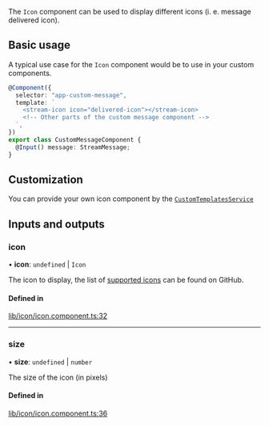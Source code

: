 The `Icon` component can be used to display different icons (i. e. message delivered icon).

## Basic usage

A typical use case for the `Icon` component would be to use in your custom components.

```typescript
@Component({
  selector: "app-custom-message",
  template: `
    <stream-icon icon="delivered-icon"></stream-icon>
    <!-- Other parts of the custom message component -->
  `,
})
export class CustomMessageComponent {
  @Input() message: StreamMessage;
}
```

## Customization

You can provide your own icon component by the [`CustomTemplatesService`](../services/CustomTemplatesService.mdx)

[//]: # "Start of generated content"
## Inputs and outputs 


### icon

• **icon**: `undefined` \| `Icon`

The icon to display, the list of [supported icons](https://github.com/GetStream/stream-chat-angular/tree/master/projects/stream-chat-angular/src/lib/icon/icon.component.ts) can be found on GitHub.

#### Defined in

[lib/icon/icon.component.ts:32](https://github.com/GetStream/stream-chat-angular/blob/4a14b07/projects/stream-chat-angular/src/lib/icon/icon.component.ts#L32)

___

### size

• **size**: `undefined` \| `number`

The size of the icon (in pixels)

#### Defined in

[lib/icon/icon.component.ts:36](https://github.com/GetStream/stream-chat-angular/blob/4a14b07/projects/stream-chat-angular/src/lib/icon/icon.component.ts#L36)

[//]: # "End of generated content"
